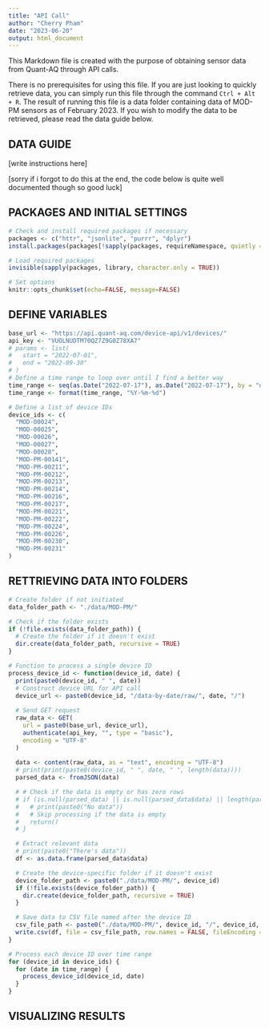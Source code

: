 ```yaml
---
title: "API Call"
author: "Cherry Pham"
date: "2023-06-20"
output: html_document
---
```


This Markdown file is created with the purpose of obtaining sensor data from Quant-AQ through API calls.

There is no prerequisites for using this file. If you are just looking to quickly retrieve data, you can simply run this file through the command `Ctrl + Alt + R`. The result of running this file is a data folder containing data of MOD-PM sensors as of February 2023. If you wish to modify the data to be retrieved, please read the data guide below.

## DATA GUIDE

[write instructions here]

[sorry if i forgot to do this at the end, the code below is quite well documented though so good luck]

## PACKAGES AND INITIAL SETTINGS

```r
# Check and install required packages if necessary
packages <- c("httr", "jsonlite", "purrr", "dplyr")
install.packages(packages[!sapply(packages, requireNamespace, quietly = TRUE)])

# Load required packages
invisible(sapply(packages, library, character.only = TRUE))

# Set options
knitr::opts_chunk$set(echo=FALSE, message=FALSE)
```

## DEFINE VARIABLES

```r
base_url <- "https://api.quant-aq.com/device-api/v1/devices/"
api_key <- "VUOLNUDTM70QZ7Z9G0Z78XA7"
# params <- list(
#   start = "2022-07-01",
#   end = "2022-09-30"
# )
# Define a time range to loop over until I find a better way
time_range <- seq(as.Date("2022-07-17"), as.Date("2022-07-17"), by = "day")
time_range <- format(time_range, "%Y-%m-%d")

# Define a list of device IDs
device_ids <- c(
  "MOD-00024",
  "MOD-00025",
  "MOD-00026",
  "MOD-00027",
  "MOD-00028",
  "MOD-PM-00141",
  "MOD-PM-00211",
  "MOD-PM-00212",
  "MOD-PM-00213",
  "MOD-PM-00214",
  "MOD-PM-00216",
  "MOD-PM-00217",
  "MOD-PM-00221",
  "MOD-PM-00222",
  "MOD-PM-00224",
  "MOD-PM-00226",
  "MOD-PM-00230",
  "MOD-PM-00231"
)
```

## RETTRIEVING DATA INTO FOLDERS

```r
# Create folder if not initiated
data_folder_path <- "./data/MOD-PM/"

# Check if the folder exists
if (!file.exists(data_folder_path)) {
  # Create the folder if it doesn't exist
  dir.create(data_folder_path, recursive = TRUE)
}

# Function to process a single device ID
process_device_id <- function(device_id, date) {
  print(paste0(device_id, " ", date))
  # Construct device URL for API call
  device_url <- paste0(device_id, "/data-by-date/raw/", date, "/")
  
  # Send GET request
  raw_data <- GET(
    url = paste0(base_url, device_url),
    authenticate(api_key, "", type = "basic"),
    encoding = "UTF-8"
  )
  
  data <- content(raw_data, as = "text", encoding = "UTF-8")
  # print(print(paste0(device_id, " ", date, " ", length(data))))
  parsed_data <- fromJSON(data)

  # # Check if the data is empty or has zero rows
  # if (is.null(parsed_data) || is.null(parsed_data$data) || length(parsed_data$data) == 0) {
  #   # print(paste0("No data"))
  #   # Skip processing if the data is empty
  #   return()
  # }

  # Extract relevant data
  # print(paste0("There's data"))
  df <- as.data.frame(parsed_data$data)

  # Create the device-specific folder if it doesn't exist
  device_folder_path <- paste0("./data/MOD-PM/", device_id)
  if (!file.exists(device_folder_path)) {
    dir.create(device_folder_path, recursive = TRUE)
  }

  # Save data to CSV file named after the device ID
  csv_file_path <- paste0("./data/MOD-PM/", device_id, "/", device_id, "-", date, ".csv")
  write.csv(df, file = csv_file_path, row.names = FALSE, fileEncoding = "UTF-8")
}

# Process each device ID over time range
for (device_id in device_ids) {
  for (date in time_range) {
    process_device_id(device_id, date)
  }
}
```

## VISUALIZING RESULTS


<!-- ```{r} -->
<!-- # Read CSV file -->
<!-- data_file_path <- "./data/MOD-PM/" -->
<!-- device_SN <- "MOD-00024-43433b96b25547eabb5c70e1800a0c42" -->
<!-- file_path <- paste0(data_file_path, device_SN, ".csv") -->
<!-- str(file_path) -->
<!-- data <- read.csv(file_path) -->

<!-- # Glimpse the data -->
<!-- print(names(data)) -->

<!-- data_file_path <- "./data/MOD-PM/" -->
<!-- device_SN <- "MOD-00024" -->
<!-- file_path <- paste0(data_file_path, device_SN, ".csv") -->
<!-- str(file_path) -->
<!-- data2 <- read.csv(file_path) -->

<!-- # Glimpse the data -->
<!-- print(names(data2)) -->
<!-- ``` -->
